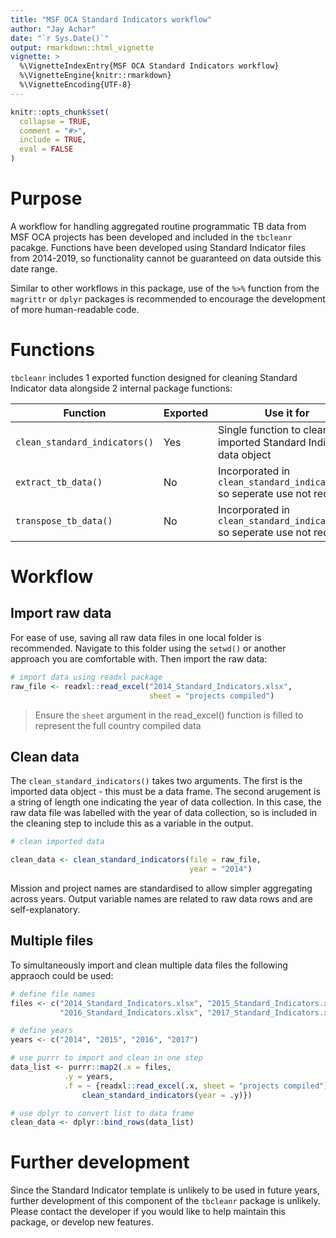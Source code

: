 ```yaml
---
title: "MSF OCA Standard Indicators workflow"
author: "Jay Achar"
date: "`r Sys.Date()`"
output: rmarkdown::html_vignette
vignette: >
  %\VignetteIndexEntry{MSF OCA Standard Indicators workflow}
  %\VignetteEngine{knitr::rmarkdown}
  %\VignetteEncoding{UTF-8}
---
```


```r
knitr::opts_chunk$set(
  collapse = TRUE,
  comment = "#>",
  include = TRUE,
  eval = FALSE
)
```

# Purpose

A workflow for handling aggregated routine programmatic TB data from MSF OCA projects has been developed and included in the `tbcleanr` pacakge. Functions have been developed using Standard Indicator files from 2014-2019, so functionality cannot be guaranteed on data outside this date range. 

Similar to other workflows in this package, use of the ` %>% ` function from the `magrittr` or `dplyr` packages is recommended to encourage the development of more human-readable code. 

# Functions

`tbcleanr` includes 1 exported function designed for cleaning Standard Indicator data alongside 2 internal package functions: 

Function                       | Exported | Use it for
---------------------------    | -------  | ---------------------------------
`clean_standard_indicators()`  | Yes      | Single function to clean imported Standard Indicator data object
`extract_tb_data()`            | No       | Incorporated in `clean_standard_indicators()` so seperate use not required. 
`transpose_tb_data()`          | No       | Incorporated in `clean_standard_indicators()` so seperate use not required. 


# Workflow

## Import raw data

For ease of use, saving all raw data files in one local folder is recommended. Navigate to this folder using the `setwd()` or another approach you are comfortable with. Then import the raw data:

```r
# import data using readxl package
raw_file <- readxl::read_excel("2014_Standard_Indicators.xlsx",
                               sheet = "projects compiled")

```

> Ensure the `sheet` argument in the read_excel() function is filled to represent the full country compiled data 

## Clean data

The `clean_standard_indicators()` takes two arguments. The first is the imported data object - this must be a data frame. The second arugement is a string of length one indicating the year of data collection. In this case, the raw data file was labelled with the year of data collection, so is included in the cleaning step to include this as a variable in the output. 

```r
# clean imported data

clean_data <- clean_standard_indicators(file = raw_file,
                                        year = "2014")
```

Mission and project names are standardised to allow simpler aggregating across years. Output variable names are related to raw data rows and are self-explanatory. 

## Multiple files

To simultaneously import and clean multiple data files the following appraoch could be used:

```r
# define file names
files <- c("2014_Standard_Indicators.xlsx", "2015_Standard_Indicators.xlsx",
           "2016_Standard_Indicators.xlsx", "2017_Standard_Indicators.xlsx")

# define years
years <- c("2014", "2015", "2016", "2017")

# use purrr to import and clean in one step
data_list <- purrr::map2(.x = files,
            .y = years, 
            .f = ~ {readxl::read_excel(.x, sheet = "projects compiled") %>% 
                clean_standard_indicators(year = .y)}) 

# use dplyr to convert list to data frame
clean_data <- dplyr::bind_rows(data_list)
```


# Further development

Since the Standard Indicator template is unlikely to be used in future years, further development of this component of the `tbcleanr` package is unlikely. Please contact the developer if you would like to help maintain this package, or develop new features. 
